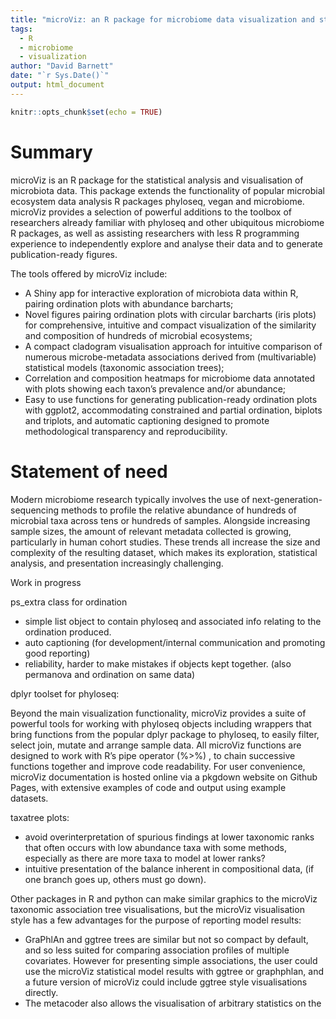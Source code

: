 ```yaml
---
title: "microViz: an R package for microbiome data visualization and statistics"
tags: 
  - R
  - microbiome
  - visualization
author: "David Barnett"
date: "`r Sys.Date()`"
output: html_document
---
```


```r
knitr::opts_chunk$set(echo = TRUE)
```

# Summary 

microViz is an R package for the statistical analysis and visualisation of microbiota data. This package extends the functionality of popular microbial ecosystem data analysis R packages phyloseq, vegan and microbiome.
microViz provides a selection of powerful additions to the toolbox of researchers already familiar with phyloseq and other ubiquitous microbiome R packages, as well as assisting researchers with less R programming experience to independently explore and analyse their data and to generate publication-ready figures.

The tools offered by microViz include:

- A Shiny app for interactive exploration of microbiota data within R, pairing ordination plots with abundance barcharts;
- Novel figures pairing ordination plots with circular barcharts (iris plots) for comprehensive, intuitive and compact visualization of the similarity and composition of hundreds of microbial ecosystems;
- A compact cladogram visualisation approach for intuitive comparison of numerous microbe-metadata associations derived from (multivariable) statistical models (taxonomic association trees);
- Correlation and composition heatmaps for microbiome data annotated with plots showing each taxon's prevalence and/or abundance;
- Easy to use functions for generating publication-ready ordination plots with ggplot2, accommodating constrained and partial ordination, biplots and triplots, and automatic captioning designed to promote methodological transparency and reproducibility.

# Statement of need

Modern microbiome research typically involves the use of next-generation-sequencing methods to profile the relative abundance of hundreds of microbial taxa across tens or hundreds of samples. Alongside increasing sample sizes, the amount of relevant metadata collected is growing, particularly in human cohort studies. These trends all increase the size and complexity of the resulting dataset, which makes its exploration, statistical analysis, and presentation  increasingly challenging.

Work in progress

ps_extra class for ordination

- simple list object to contain phyloseq and associated info relating to the ordination produced.
- auto captioning (for development/internal communication and promoting good reporting)
- reliability, harder to make mistakes if objects kept together. (also permanova and ordination on same data)

dplyr toolset for phyloseq:

Beyond the main visualization functionality, microViz provides a suite of powerful tools for working with phyloseq objects including wrappers that bring functions from the popular dplyr package to phyloseq, to easily filter, select join, mutate and arrange sample data. All microViz functions are designed to work with R’s pipe operator (%>%) , to chain successive functions together and improve code readability. For user convenience, microViz documentation is hosted online via a pkgdown website on Github Pages, with extensive examples of code and output using example datasets. 

taxatree plots:

- avoid overinterpretation of spurious findings at lower taxonomic ranks that often occurs with low abundance taxa with some methods, especially as there are more taxa to model at lower ranks? 
- intuitive presentation of the balance inherent in compositional data, (if one branch goes up, others must go down).

Other packages in R and python can make similar graphics to the microViz taxonomic association tree visualisations, but the microViz visualisation style has a few advantages for the purpose of reporting model results:

- GraPhlAn and ggtree trees are similar but not so compact by default, and so less suited for comparing association profiles of multiple covariates. However for presenting simple associations, the user could use the microViz statistical model results with ggtree or graphphlan, and a future version of microViz could include ggtree style visualisations directly.
- The metacoder also allows the visualisation of arbitrary statistics on the 




